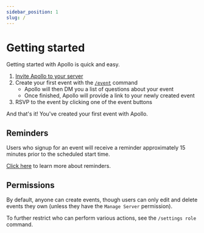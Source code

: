 ```yaml
---
sidebar_position: 1
slug: /
---
```


# Getting started

Getting started with Apollo is quick and easy.

1. [Invite Apollo to your server](https://discord.com/api/oauth2/authorize?client_id=475744554910351370&permissions=36776045648&scope=applications.commands%20bot)
2. Create your first event with the [`/event`](/creating_events/) command
    - Apollo will then DM you a list of questions about your event
    - Once finished, Apollo will provide a link to your newly created event
3. RSVP to the event by clicking one of the event buttons

And that's it! You've created your first event with Apollo.

## Reminders

Users who signup for an event will receive a reminder approximately 15 minutes
prior to the scheduled start time.

[Click here](/reminders/) to learn more about reminders.

## Permissions

By default, anyone can create events, though users can only edit and delete
events they own (unless they have the `Manage Server` permission).

To further restrict who can perform various actions, see the `/settings role`
command.

